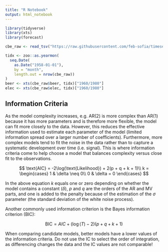 ```yaml
---
title: "R Notebook"
output: html_notebook
---
```

```r
library(tidyverse)
library(xts)
library(forecast)

cbe_raw <- read_tsv("https://raw.githubusercontent.com/feb-sofia/timeseries-2022-2023/main/data/cbe.csv")

tidx <- zoo::as.yearmon(
  seq.Date(
    as.Date("1958-01-01"),
    by = "month",
    length.out = nrow(cbe_raw))
)
beer <- xts(cbe_raw$beer, tidx)["1960/1980"]
elec <- xts(cbe_raw$elec, tidx)["1960/1980"]
```

## Information Criteria

As the model complexity increases, e.g. AR(2) is more complex than AR(1) because it has more parameters and is therefore more flexible, the model can fit more closely to the data.
However, this reduces the effective information used to estimate each parameter of the model (limited information spread over a larger number of coefficients). Furthermore, more complex models
tend to fit the noise in the data rather than to capture a systematic development over time (i.e. signal). This is where information criteria come to help choose a model that balances complexity
versus close fit to the observations.

$$
\text{AIC} = -2\log(\text{Likelihood}) + 2(p + q + k + 1)\\
k = \begin{cases}
1 & \delta \neq 0\\
0 & \delta = 0
\end{cases}
$$

In the above equation $k$ equals one or zero depending on whether the model contains a constant ($\delta$), $p$ and $q$ are the orders of the AR and MV parts, and one is added to the penalty because of the estimation of the $\sigma$ parameter (the standard deviation of the white noise process).

Another commonly used information criterion is the Bayes information criterion (BIC):

$$
\text{BIC} = AIC + (\log(T) - 2)(p + q + k + 1)
$$

When comparing candidate models, better models have a lower values of the information criteria. Do not use the IC to select the order of integration, as differencing changes the data and the IC values are not comparable!

